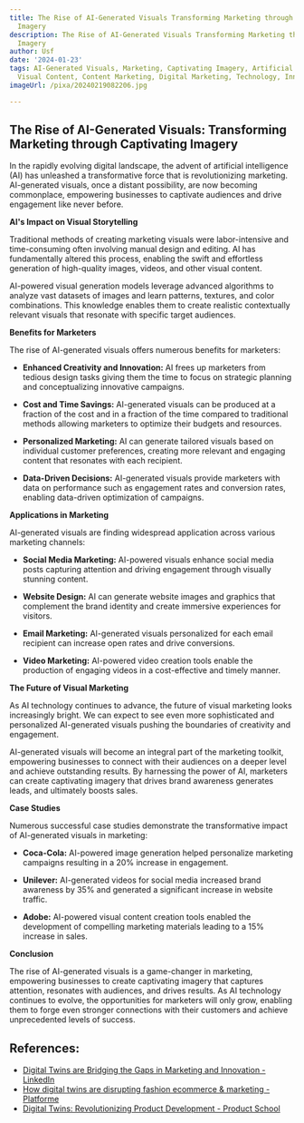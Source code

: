 ```yaml
---
title: The Rise of AI-Generated Visuals Transforming Marketing through Captivating
  Imagery
description: The Rise of AI-Generated Visuals Transforming Marketing through Captivating
  Imagery
author: Usf
date: '2024-01-23'
tags: AI-Generated Visuals, Marketing, Captivating Imagery, Artificial Intelligence,
  Visual Content, Content Marketing, Digital Marketing, Technology, Innovation
imageUrl: /pixa/20240219082206.jpg

---
```

## The Rise of AI-Generated Visuals: Transforming  Marketing through Captivating Imagery

In the rapidly evolving digital landscape, the advent of artificial intelligence (AI) has unleashed  a transformative force that is revolutionizing marketing. AI-generated visuals, once a distant possibility, are now becoming  commonplace, empowering businesses to captivate audiences  and drive engagement like never before.

**AI's Impact on Visual Storytelling**

Traditional methods of creating marketing visuals were labor-intensive and time-consuming often involving manual design and editing. AI has fundamentally altered this process, enabling the swift and effortless generation of high-quality images, videos, and other visual content.

AI-powered visual generation models leverage advanced algorithms  to analyze vast datasets of images and learn patterns, textures, and color combinations. This knowledge  enables them to create realistic contextually relevant visuals that resonate with specific target audiences.

**Benefits for  Marketers**

The rise of AI-generated visuals offers numerous benefits for  marketers:

- **Enhanced Creativity and Innovation:** AI frees up  marketers from tedious design tasks giving them the time  to focus on strategic  planning  and conceptualizing  innovative campaigns.

- **Cost and Time Savings:** AI-generated  visuals can be produced at a fraction of  the cost and in a fraction of the time compared to traditional methods allowing marketers to optimize  their budgets and resources.

- **Personalized Marketing:** AI can  generate tailored  visuals based on individual customer preferences, creating more relevant and engaging  content that resonates with each recipient.

- **Data-Driven Decisions:** AI-generated visuals provide marketers with data on performance such as engagement rates and  conversion rates, enabling data-driven optimization of campaigns.

**Applications in  Marketing**

AI-generated visuals are finding  widespread application across various marketing channels:

-  **Social Media Marketing:** AI-powered visuals enhance social media posts capturing attention and driving engagement through visually stunning content.

- **Website Design:** AI can generate website images and graphics  that complement the brand identity and create immersive experiences for visitors.

- **Email Marketing:**  AI-generated visuals personalized for each email recipient can increase open rates and drive  conversions.

- **Video Marketing:** AI-powered video creation tools enable the production of engaging videos in a  cost-effective and timely  manner.

**The Future of Visual Marketing**

As AI technology continues  to advance, the future of visual marketing looks increasingly bright. We  can expect to see even  more sophisticated  and personalized AI-generated visuals pushing the boundaries of creativity and engagement.

AI-generated visuals will become an integral part of the marketing toolkit,  empowering businesses to connect with their audiences on a deeper level and achieve outstanding results. By harnessing the power of AI,  marketers can create captivating imagery  that drives brand awareness generates leads, and ultimately boosts sales.

**Case Studies**

Numerous successful case studies  demonstrate the transformative impact of  AI-generated  visuals in marketing:

- **Coca-Cola:** AI-powered image generation helped personalize  marketing  campaigns resulting in a 20% increase  in  engagement.

- **Unilever:** AI-generated videos  for social  media increased  brand  awareness by 35% and generated a significant increase in  website traffic.

- **Adobe:** AI-powered visual content creation tools enabled the development  of compelling  marketing materials leading to a 15% increase in sales.

**Conclusion**

The rise of AI-generated visuals is a game-changer in marketing, empowering businesses to create captivating imagery that captures attention, resonates with audiences,  and drives results.  As AI technology continues to  evolve, the opportunities for marketers will only grow, enabling them to forge even stronger connections with their customers and achieve unprecedented levels of success.

## References:
- [Digital Twins are Bridging the Gaps in Marketing and Innovation - LinkedIn](https://www.linkedin.com/pulse/digital-twins-bridging-gaps-marketing-innovation-fifth-and-cor-qg96c?trk=article-ssr-frontend-pulse_more-articles_related-content-card)
- [How digital twins are disrupting fashion ecommerce & marketing - Platforme](https://www.platforme.com/post/how-digital-twins-are-disrupting-fashion-ecommerce-marketing)
- [Digital Twins: Revolutionizing Product Development - Product School](https://productschool.com/blog/future-of-tech/digital-twins-revolutionizing-product-development)
